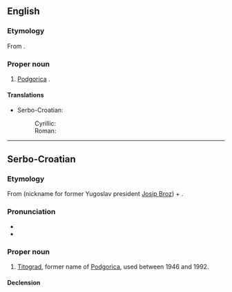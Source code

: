==English==

===Etymology===
From {{etyl|sh|en}} {{m|sh|Titograd}}.

===Proper noun===
{{en-proper noun}}

# {{lb|en|historical}} {{non-gloss definition|A former name of}} [[Podgorica]] {{qualifier|used between 1946 and 1992}}.

====Translations====
{{trans-top|former name of Podgorica}}
* Serbo-Croatian:
*: Cyrillic: {{t|sh|Ти̏тогра̄д|m|sc=Cyrl}}
*: Roman: {{t|sh|Tȉtogrād|m}}
{{trans-mid}}
{{trans-bottom}}

----

==Serbo-Croatian==

===Etymology===
From {{m|sh|Tȉto}} (nickname for former Yugoslav president [[w:Josip Broz Tito|Josip Broz]]) + {{m|sh|grȃd||city}}.

===Pronunciation===
* {{IPA|/tîtoɡraːd/|lang=sh}}
* {{hyphenation|Ti|to|grad|lang=sh}}

===Proper noun===
{{sh-noun|g=m|head=Tȉtogrād|r|Ти̏тогра̄д}}

# {{lb|sh|historical}} [[#English|Titograd]], former name of [[Podgorica]], used between 1946 and 1992.

====Declension====
{{sh-decl-noun-unc
|Tȉtogrād
|Tȉtogrāda
|Tȉtogrādu
|Tȉtogrād
|Tȉtogrāde
|Tȉtogrādu
|Tȉtogrādom
}}